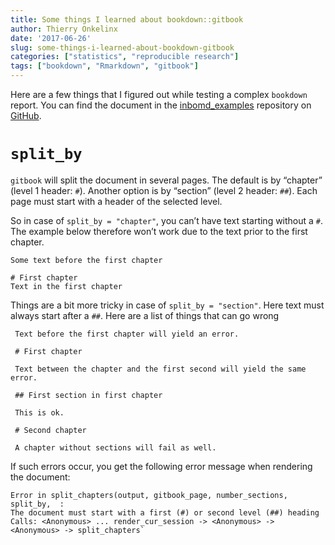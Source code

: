 ```yaml
---
title: Some things I learned about bookdown::gitbook
author: Thierry Onkelinx
date: '2017-06-26'
slug: some-things-i-learned-about-bookdown-gitbook
categories: ["statistics", "reproducible research"]
tags: ["bookdown", "Rmarkdown", "gitbook"]
---
```


Here are a few things that I figured out while testing a complex `bookdown` report. You can find the document in the [inbomd_examples](https://github.com/inbo/inbomd_examples) repository on [GitHub](https://github.com/inbo).

# `split_by`

`gitbook` will split the document in several pages. The default is by "chapter" (level 1 header: `#`). Another option is by "section" (level 2 header: `##`). Each page must start with a header of the selected level.

So in case of `split_by = "chapter"`, you can't have text starting without a `#`. The example below therefore won't work due to the text prior to the first chapter.

    Some text before the first chapter
    
    # First chapter
    Text in the first chapter

Things are a bit more tricky in case of `split_by = "section"`. Here text must always start after a `##`. Here are a list of things that can go wrong

     Text before the first chapter will yield an error.
     
     # First chapter
     
     Text between the chapter and the first second will yield the same error.
     
     ## First section in first chapter
     
     This is ok.
     
     # Second chapter
     
     A chapter without sections will fail as well.

If such errors occur, you get the following error message when rendering the document: 

    Error in split_chapters(output, gitbook_page, number_sections, split_by,  :
    The document must start with a first (#) or second level (##) heading
    Calls: <Anonymous> ... render_cur_session -> <Anonymous> -> <Anonymous> -> split_chapters`
